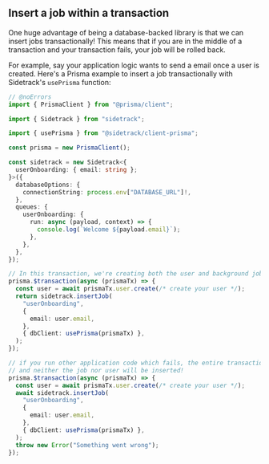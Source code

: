 ## Insert a job within a transaction

One huge advantage of being a database-backed library is that we can insert jobs transactionally!
This means that if you are in the middle of a transaction and your transaction fails, your job will be rolled back.

For example, say your application logic wants to send a email once a user is created. Here's a Prisma example to insert a job transactionally with Sidetrack's `usePrisma` function:

```ts twoslash
// @noErrors
import { PrismaClient } from "@prisma/client";

import { Sidetrack } from "sidetrack";

import { usePrisma } from "@sidetrack/client-prisma";

const prisma = new PrismaClient();

const sidetrack = new Sidetrack<{
  userOnboarding: { email: string };
}>({
  databaseOptions: {
    connectionString: process.env["DATABASE_URL"]!,
  },
  queues: {
    userOnboarding: {
      run: async (payload, context) => {
        console.log(`Welcome ${payload.email}`);
      },
    },
  },
});

// In this transaction, we're creating both the user and background job
prisma.$transaction(async (prismaTx) => {
  const user = await prismaTx.user.create(/* create your user */);
  return sidetrack.insertJob(
    "userOnboarding",
    {
      email: user.email,
    },
    { dbClient: usePrisma(prismaTx) },
  );
});

// if you run other application code which fails, the entire transaction will rollback
// and neither the job nor user will be inserted!
prisma.$transaction(async (prismaTx) => {
  const user = await prismaTx.user.create(/* create your user */);
  await sidetrack.insertJob(
    "userOnboarding",
    {
      email: user.email,
    },
    { dbClient: usePrisma(prismaTx) },
  );
  throw new Error("Something went wrong");
});
```
